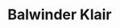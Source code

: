 ---
title: 'Balwinder Klair'
type: 'team'
order: 3
featuredImage: images/balwinder.jpg
position: 'Social Media Marketing Analyst'
twitterId: ''
linkedInId: ''
instagramId: 'https://www.instagram.com/bal_klair/'
---